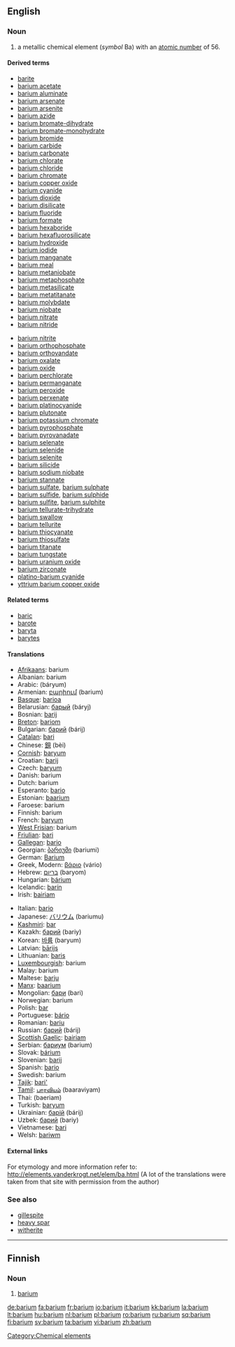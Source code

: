 {{see|Barium}}
==English==
{{elements|Ba|caesium|Cs|lanthanum|La}}

===Noun===
{{en-noun|-}}
{{wikipedia}}

# a metallic chemical element (''symbol'' Ba) with an [[atomic number]] of 56.

====Derived terms====
{{top2}}
* [[barite]]
* [[barium acetate]]
* [[barium aluminate]]
* [[barium arsenate]]
* [[barium arsenite]]
* [[barium azide]]
* [[barium bromate-dihydrate]]
* [[barium bromate-monohydrate]]
* [[barium bromide]]
* [[barium carbide]]
* [[barium carbonate]]
* [[barium chlorate]]
* [[barium chloride]]
* [[barium chromate]]
* [[barium copper oxide]]
* [[barium cyanide]]
* [[barium dioxide]]
* [[barium disilicate]]
* [[barium fluoride]]
* [[barium formate]]
* [[barium hexaboride]]
* [[barium hexafluorosilicate]]
* [[barium hydroxide]]
* [[barium iodide]]
* [[barium manganate]]
* [[barium meal]]
* [[barium metaniobate]]
* [[barium metaphosphate]]
* [[barium metasilicate]]
* [[barium metatitanate]]
* [[barium molybdate]]
* [[barium niobate]]
* [[barium nitrate]]
* [[barium nitride]]
{{mid2}}
* [[barium nitrite]]
* [[barium orthophosphate]]
* [[barium orthovandate]]
* [[barium oxalate]]
* [[barium oxide]]
* [[barium perchlorate]]
* [[barium permanganate]]
* [[barium peroxide]]
* [[barium perxenate]]
* [[barium platinocyanide]]
* [[barium plutonate]]
* [[barium potassium chromate]]
* [[barium pyrophosphate]]
* [[barium pyrovanadate]]
* [[barium selenate]]
* [[barium selenide]]
* [[barium selenite]]
* [[barium silicide]]
* [[barium sodium niobate]]
* [[barium stannate]]
* [[barium sulfate]], [[barium sulphate]]
* [[barium sulfide]], [[barium sulphide]]
* [[barium sulfite]], [[barium sulphite]]
* [[barium tellurate-trihydrate]]
* [[barium swallow]]
* [[barium tellurite]]
* [[barium thiocyanate]]
* [[barium thiosulfate]]
* [[barium titanate]]
* [[barium tungstate]]
* [[barium uranium oxide]]
* [[barium zirconate]]
* [[platino-barium cyanide]]
* [[yttrium barium copper oxide]]
{{bottom}}

====Related terms====
* [[baric]]
* [[barote]]
* [[baryta]]
* [[barytes]]

====Translations====
{{top}}
* [[Afrikaans]]: barium
* Albanian: barium
* Arabic: {{Arab|[[باريوم]]}} (báryum) {{m}}
* Armenian: [[բարիում]] (barium)
* [[Basque]]: [[barioa]]
* Belarusian: [[барый]] (báryj) {{m}}
* Bosnian: [[barij]]
* [[Breton]]: [[bariom]]
* Bulgarian: [[барий]] (bárij) {{m}}
* [[Catalan]]: [[bari]]
* Chinese: [[鋇]] (bèi)
* [[Cornish]]: [[baryum]]
* Croatian: [[barij]]
* Czech: [[baryum]] {{n}}
* Danish: barium
* Dutch: barium {{n}}
* Esperanto: [[bario]]
* Estonian: [[baarium]]
* Faroese: barium
* Finnish: barium
* French: [[baryum]] {{m}}
* [[West Frisian]]: barium
* [[Friulian]]: [[bari]]
* [[Gallegan]]: [[bario]]
* Georgian: [[ბარიუმი]] (bariumi)
* German: [[Barium]] {{n}}
* Greek, Modern: [[βάριο]] (vário) {{n}}
* Hebrew: [[בריום]] (baryom)
* Hungarian: [[bárium]]
* Icelandic: [[barín]]
* Irish: [[bairiam]]
{{mid}}
* Italian: [[bario]] {{m}}
* Japanese: [[バリウム]] (bariumu)
* [[Kashmiri]]: [[bar]]
* Kazakh: [[барий]] (bariy)
* Korean: [[바륨]] (baryum)
* Latvian: [[bārijs]]
* Lithuanian: [[baris]]
* [[Luxembourgish]]: barium
* Malay: barium
* Maltese: [[barju]]
* [[Manx]]: [[baarium]]
* Mongolian: [[бари]] (bari)
* Norwegian: barium
* Polish: [[bar]] {{m}}
* Portuguese: [[bário]]
* Romanian: [[bariu]] {{n}}
* Russian: [[барий]] (bárij) {{m}}
* [[Scottish Gaelic]]: [[bairiam]]
* Serbian: [[бариум]] (barium) {{m}}
* Slovak: [[bárium]]
* Slovenian: [[barij]]
* Spanish: [[bario]] {{m}}
* Swedish: barium
* [[Tajik]]: [[bari']]
* [[Tamil]]: [[பாரவியம்]] (baaraviyam)
* Thai: {{Thai|[[แบเรียม]]}} (baeriam)
* Turkish: [[baryum]]
* Ukrainian: [[барiй]] (bárij) {{m}}
* Uzbek: [[барий]] (bariy)
* Vietnamese: [[bari]]
* Welsh: [[bariwm]]
{{bottom}}

====External links====
For etymology and more information refer to:
http://elements.vanderkrogt.net/elem/ba.html
(A lot of the translations were taken from that site with permission from the author)

===See also===
* [[gillespite]]
* [[heavy spar]]
* [[witherite]]

[[Category:Chemical elements]]

----

==Finnish==
{{wikipedia|lang=fi}}

===Noun===
{{fi-noun}}

# {{chemical element|lang=fi}} [[#English|barium]]

[[de:barium]]
[[fa:barium]]
[[fr:barium]]
[[io:barium]]
[[it:barium]]
[[kk:barium]]
[[la:barium]]
[[lt:barium]]
[[hu:barium]]
[[nl:barium]]
[[pl:barium]]
[[ro:barium]]
[[ru:barium]]
[[sq:barium]]
[[fi:barium]]
[[sv:barium]]
[[ta:barium]]
[[vi:barium]]
[[zh:barium]]